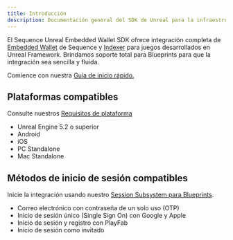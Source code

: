 ```yaml
---
title: Introducción
description: Documentación general del SDK de Unreal para la infraestructura Sequence orientada a juegos web3.
---
```


El Sequence Unreal Embedded Wallet SDK ofrece integración completa de [Embedded Wallet](/solutions/wallets/developers/embedded-wallet/overview) de Sequence y [Indexer](/api-references/indexer/overview) para juegos desarrollados en Unreal Framework. Brindamos soporte total para Blueprints para que la integración sea sencilla y fluida.

Comience con nuestra [Guía de inicio rápido.](/es/sdk/unreal/quickstart)

## Plataformas compatibles
Consulte nuestros [Requisitos de plataforma](/es/sdk/unreal/platforms)
- Unreal Engine 5.2 o superior
- Android
- iOS
- PC Standalone
- Mac Standalone

## Métodos de inicio de sesión compatibles
Inicie la integración usando nuestro [Session Subsystem para Blueprints](/es/sdk/unreal/authentication).
- Correo electrónico con contraseña de un solo uso (OTP)
- Inicio de sesión único (Single Sign On) con Google y Apple
- Inicio de sesión y registro con PlayFab
- Inicio de sesión como invitado